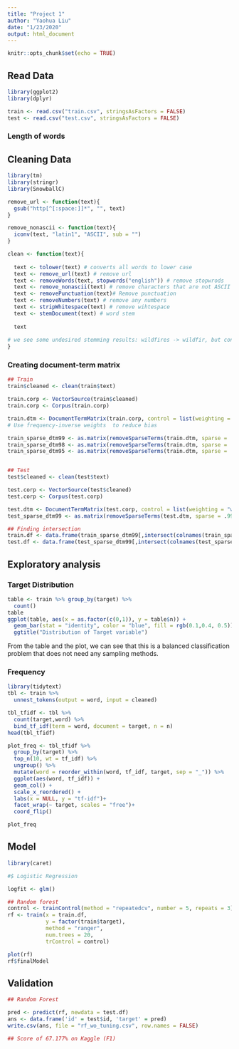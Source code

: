 ---
title: "Project 1"
author: "Yaohua Liu"
date: "1/23/2020"
output: html_document
---

```{r setup, include=FALSE}
knitr::opts_chunk$set(echo = TRUE)
```

## Read Data
```{r, warning = FALSE}
library(ggplot2)
library(dplyr)

train <- read.csv("train.csv", stringsAsFactors = FALSE)
test <- read.csv("test.csv", stringsAsFactors = FALSE)

```

### Length of words 

## Cleaning Data

```{R}
library(tm)
library(stringr)
library(SnowballC) 

remove_url <- function(text){
  gsub("http[^[:space:]]*", "", text)
}

remove_nonascii <- function(text){
  iconv(text, "latin1", "ASCII", sub = "")
}

clean <- function(text){
  
  text <- tolower(text) # converts all words to lower case
  text <- remove_url(text) # remove url
  text <- removeWords(text, stopwords("english")) # remove stopwrods
  text <- remove_nonascii(text) # remove characters that are not ASCII
  text <- removePunctuation(text)# Remove punctuation
  text <- removeNumbers(text) # remove any numbers
  text <- stripWhitespace(text) # remove wihtespace
  text <- stemDocument(text) # word stem
  
  text
  
# we see some undesired stemming results: wildfires -> wildfir, but conceptually speaking, as long as it is consistent and still uniquely defined, it should still accomplish its role as a predictor to our model
}

```

### Creating document-term matrix
```{r}
## Train
train$cleaned <- clean(train$text)

train.corp <- VectorSource(train$cleaned)
train.corp <- Corpus(train.corp)

train.dtm <- DocumentTermMatrix(train.corp, control = list(weighting = "weightTfIdf"))
# Use frequency-inverse weights  to reduce bias 

train_sparse_dtm99 <- as.matrix(removeSparseTerms(train.dtm, sparse = .99)) # 103 tokens We will use this one for our train
train_sparse_dtm98 <- as.matrix(removeSparseTerms(train.dtm, sparse = .98)) # 20 tokens
train_sparse_dtm95 <- as.matrix(removeSparseTerms(train.dtm, sparse = .95)) # 1 token


## Test
test$cleaned <- clean(test$text)

test.corp <- VectorSource(test$cleaned)
test.corp <- Corpus(test.corp)

test.dtm <- DocumentTermMatrix(test.corp, control = list(weighting = "weightTfIdf"))
test_sparse_dtm99 <- as.matrix(removeSparseTerms(test.dtm, sparse = .99))

## Finding intersection
train.df <- data.frame(train_sparse_dtm99[,intersect(colnames(train_sparse_dtm99), colnames(test_sparse_dtm99))])
test.df <- data.frame(test_sparse_dtm99[,intersect(colnames(test_sparse_dtm99), colnames(train_sparse_dtm99))])
```

## Exploratory analysis

### Target Distribution
```{r}
table <- train %>% group_by(target) %>%
  count()
table
ggplot(table, aes(x = as.factor(c(0,1)), y = table$n)) +
  geom_bar(stat = "identity", color = "blue", fill = rgb(0.1,0.4, 0.5))+
  ggtitle("Distribution of Target variable")
```

From the table and the plot, we can see that this is a balanced classification problem that does not need any sampling methods.

### Frequency
```{r}
library(tidytext)
tbl <- train %>%
  unnest_tokens(output = word, input = cleaned)

tbl_tfidf <- tbl %>%
  count(target,word) %>%
  bind_tf_idf(term = word, document = target, n = n)
head(tbl_tfidf)

plot_freq <- tbl_tfidf %>% 
  group_by(target) %>%
  top_n(10, wt = tf_idf) %>%
  ungroup() %>%
  mutate(word = reorder_within(word, tf_idf, target, sep = "_")) %>%
  ggplot(aes(word, tf_idf)) +
  geom_col() +
  scale_x_reordered() +
  labs(x = NULL, y = "tf-idf")+
  facet_wrap(~ target, scales = "free")+
  coord_flip()

plot_freq
```



## Model
```{r}
library(caret)

#$ Logistic Regression

logfit <- glm()

## Random forest 
control <- trainControl(method = "repeatedcv", number = 5, repeats = 3)
rf <- train(x = train.df,
            y = factor(train$target),
            method = "ranger",
            num.trees = 20,
            trControl = control)

plot(rf)
rf$finalModel
```

## Validation

```{r}
## Random Forest

pred <- predict(rf, newdata = test.df)
ans <- data.frame('id' = test$id, 'target' = pred)
write.csv(ans, file = "rf_wo_tuning.csv", row.names = FALSE)

## Score of 67.177% on Kaggle (F1)



```


